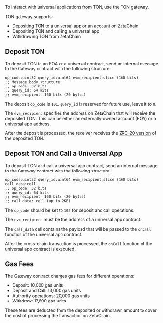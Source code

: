 To interact with universal applications from TON, use the TON gateway.

TON gateway supports:

- Depositing TON to a universal app or an account on ZetaChain
- Depositing TON and calling a universal app
- Withdrawing TON from ZetaChain

## Deposit TON

To deposit TON to an EOA or a universal contract, send an internal message to
the Gateway contract with the following structure:

```func
op_code:uint32 query_id:uint64 evm_recipient:slice (160 bits)
;; Message body structure
;; op_code: 32 bits
;; query_id: 64 bits
;; evm_recipient: 160 bits (20 bytes)
```

The deposit `op_code` is `101`. `query_id` is reserved for future use, leave it to `0`.

The `evm_recipient` specifies the address on ZetaChain that will receive the
deposited TON. This can be either an externally-owned account (EOA) or a
universal app address.

After the deposit is processed, the receiver receives the [ZRC-20
version](/developers/tokens/zrc20) of the deposited TON.

## Deposit TON and Call a Universal App

To deposit TON and call a universal app contract, send an internal message to
the Gateway contract with the following structure:

```fc
op_code:uint32 query_id:uint64 evm_recipient:slice (160 bits) call_data:cell
;; op_code: 32 bits
;; query_id: 64 bits
;; evm_recipient: 160 bits (20 bytes)
;; call_data: cell (up to 2KB)
```

The `op_code` should be set to `102` for deposit and call operations.

The `evm_recipient` must be the address of a universal app contract.

The `call_data` cell contains the payload that will be passed to the `onCall`
function of the universal app contract.

After the cross-chain transaction is processed, the `onCall` function of the
universal app contract is executed.

## Gas Fees

The Gateway contract charges gas fees for different operations:

- Deposit: 10,000 gas units
- Deposit and Call: 13,000 gas units
- Authority operations: 20,000 gas units
- Withdraw: 17,500 gas units

These fees are deducted from the deposited or withdrawn amount to cover the cost
of processing the transaction on ZetaChain.
